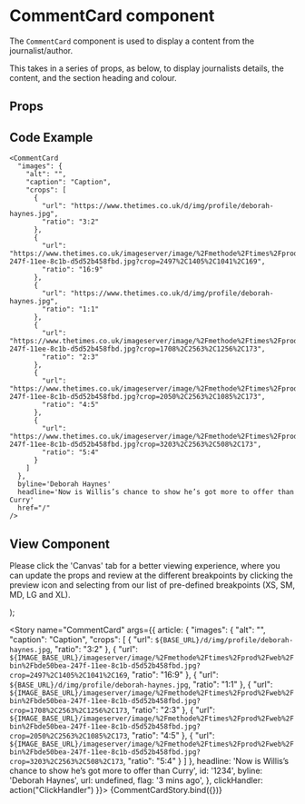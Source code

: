 
<Meta
  title="Newskit Components/Slices/CommentCard"
  component={CommentCard}
/>

# CommentCard component
The `CommentCard` component is used to display a content from the journalist/author.

This takes in a series of props, as below, to display journalists details, the content, and the section heading and colour.

## Props
<Props of={CommentCard} />

## Code Example
```
<CommentCard
  "images": {
    "alt": "",
    "caption": "Caption",
    "crops": [
      {
        "url": "https://www.thetimes.co.uk/d/img/profile/deborah-haynes.jpg",
        "ratio": "3:2"
      },
      {
        "url": "https://www.thetimes.co.uk/imageserver/image/%2Fmethode%2Ftimes%2Fprod%2Fweb%2Fbin%2Fbde50bea-247f-11ee-8c1b-d5d52b458fbd.jpg?crop=2497%2C1405%2C1041%2C169",
        "ratio": "16:9"
      },
      {
        "url": "https://www.thetimes.co.uk/d/img/profile/deborah-haynes.jpg",
        "ratio": "1:1"
      },
      {
        "url": "https://www.thetimes.co.uk/imageserver/image/%2Fmethode%2Ftimes%2Fprod%2Fweb%2Fbin%2Fbde50bea-247f-11ee-8c1b-d5d52b458fbd.jpg?crop=1708%2C2563%2C1256%2C173",
        "ratio": "2:3"
      },
      {
        "url": "https://www.thetimes.co.uk/imageserver/image/%2Fmethode%2Ftimes%2Fprod%2Fweb%2Fbin%2Fbde50bea-247f-11ee-8c1b-d5d52b458fbd.jpg?crop=2050%2C2563%2C1085%2C173",
        "ratio": "4:5"
      },
      {
        "url": "https://www.thetimes.co.uk/imageserver/image/%2Fmethode%2Ftimes%2Fprod%2Fweb%2Fbin%2Fbde50bea-247f-11ee-8c1b-d5d52b458fbd.jpg?crop=3203%2C2563%2C508%2C173",
        "ratio": "5:4"
      }
    ]
  },
  byline='Deborah Haynes'
  headline='Now is Willis’s chance to show he’s got more to offer than Curry'
  href="/"
/>
```

## View Component
Please click the 'Canvas' tab for a better viewing experience, where you can update the props and review at the different breakpoints by clicking the preview icon and selecting from our list of pre-defined breakpoints (XS, SM, MD, LG and XL).

  <NewsKitProvider theme={TimesWebLightTheme}>
    <CommentCard article={article} clickHandler={clickHandler}/>
  </NewsKitProvider>
);

<Story name="CommentCard" args={{
  article: {
"images": {
    "alt": "",
    "caption": "Caption",
    "crops": [
      {
        "url": `${BASE_URL}/d/img/profile/deborah-haynes.jpg`,
        "ratio": "3:2"
      },
      {
        "url": `${IMAGE_BASE_URL}/imageserver/image/%2Fmethode%2Ftimes%2Fprod%2Fweb%2Fbin%2Fbde50bea-247f-11ee-8c1b-d5d52b458fbd.jpg?crop=2497%2C1405%2C1041%2C169`,
        "ratio": "16:9"
      },
      {
        "url": `${BASE_URL}/d/img/profile/deborah-haynes.jpg`,
        "ratio": "1:1"
      },
      {
        "url": `${IMAGE_BASE_URL}/imageserver/image/%2Fmethode%2Ftimes%2Fprod%2Fweb%2Fbin%2Fbde50bea-247f-11ee-8c1b-d5d52b458fbd.jpg?crop=1708%2C2563%2C1256%2C173`,
        "ratio": "2:3"
      },
      {
        "url": `${IMAGE_BASE_URL}/imageserver/image/%2Fmethode%2Ftimes%2Fprod%2Fweb%2Fbin%2Fbde50bea-247f-11ee-8c1b-d5d52b458fbd.jpg?crop=2050%2C2563%2C1085%2C173`,
        "ratio": "4:5"
      },
      {
        "url": `${IMAGE_BASE_URL}/imageserver/image/%2Fmethode%2Ftimes%2Fprod%2Fweb%2Fbin%2Fbde50bea-247f-11ee-8c1b-d5d52b458fbd.jpg?crop=3203%2C2563%2C508%2C173`,
        "ratio": "5:4"
      }
    ]
  },
  headline: 'Now is Willis’s chance to show he’s got more to offer than Curry',
  id: '1234',
  byline: 'Deborah Haynes',
  url: undefined,
  flag: '3 mins ago',
  },
  clickHandler: action("ClickHandler")
}}>
  {CommentCardStory.bind({})}
</Story>